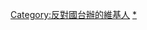 {{Userbox
  |id=[[File:Proposed flag of Taiwan the Formosa.svg|40px]]
  |id-c=#9F0000
  |id-s=11
  |id-fc=red
  |info=這個用戶'''反對[[國務院臺灣事務辦公室|{{color|white|國台辦}}]]干涉[[台灣|{{color|white|台灣}}]]事務'''並支持台灣前途由2300萬台灣人決定！
  |info-c=#9F0000
  |info-fc=white
  |info-s=10
  |border-c=#FF7A7A
}}<includeonly>[[Category:反對國台辦的維基人]]</includeonly><noinclude>
[[Category:反對國台辦的維基人|*]]</noinclude>